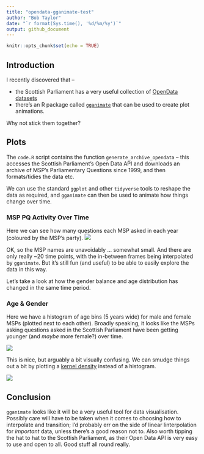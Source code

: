 ```yaml
---
title: "opendata-gganimate-test"
author: "Bob Taylor"
date: "`r format(Sys.time(), '%d/%m/%y')`"
output: github_document
---
```


```r
knitr::opts_chunk$set(echo = TRUE)
```

## Introduction
I recently discovered that – 

* the Scottish Parliament has a very useful collection of [OpenData](https://en.wikipedia.org/wiki/Open_data) [datasets](https://data.parliament.scot/)
* there's an R package called [`gganimate`](https://github.com/thomasp85/gganimate) that can be used to create plot animations.

Why not stick them together?

## Plots
The `code.R` script contains the function `generate_archive_opendata` – this accesses the Scottish Parliament's Open Data API and downloads an archive of MSP's Parliamentary Questions since 1999, and then formats/tidies the data etc.

We can use the standard `ggplot` and other `tidyverse` tools to reshape the data as required, and `gganimate` can then be used to animate how things change over time.

### MSP PQ Activity Over Time
Here we can see how many questions each MSP asked in each year (coloured by the MSP's party).
![](PQs.gif)

OK, so the MSP names are unavoidably ... somewhat small. And there are only really ~20 time points, with the in-between frames being interpolated by `gganimate`. But it's still fun (and useful) to be able to easily explore the data in this way.

Let's take a look at how the gender balance and age distribution has changed in the same time period.

### Age & Gender

Here we have a histogram of age bins (5 years wide) for male and female MSPs (plotted next to each other). Broadly speaking, it looks like the MSPs asking questions asked in the Scottish Parliament have been getting younger (and *maybe* more female?) over time.

![](age_gender_hist.gif)

This is nice, but arguably a bit visually confusing. We can smudge things out a bit by plotting a [kernel density](https://en.wikipedia.org/wiki/Kernel_density_estimation) instead of a histogram.

![](age_gender_density.gif)

## Conclusion

`gganimate` looks like it will be a very useful tool for data visualisation. Possibly care will have to be taken when it comes to choosing how to interpolate and transition; I'd probably err on the side of linear linterpolation for *important* data, unless there's a good reason not to. Also worth tipping the hat to hat to the Scottish Parliament, as their Open Data API is very easy to use and open to all. Good stuff all round really.